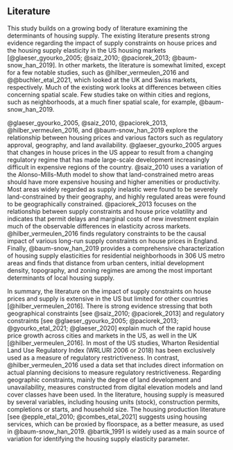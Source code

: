 ## Literature

<!-- > [*Prepare a table that summarizes the existing literature: indicate what housing supply measure used, time period, intervals of estimates, spatial scale, and so on*] -->

This study builds on a growing body of literature examining the determinants of housing supply. The existing literature presents strong evidence regarding the impact of supply constraints on house prices and the housing supply elasticity in the US housing markets [@glaeser_gyourko_2005; @saiz_2010; @paciorek_2013; @baum-snow_han_2019]. In other markets, the literature is somewhat limited, except for a few notable studies, such as @hilber_vermeulen_2016 and @@buchler_etal_2021, which looked at the UK and Swiss markets, respectively. Much of the existing work looks at differences between cities concerning spatial scale. Few studies take on within cities and regions, such as neighborhoods, at a much finer spatial scale, for example, @baum-snow_han_2019.

@glaeser_gyourko_2005, @saiz_2010, @paciorek_2013, @hilber_vermeulen_2016, and @baum-snow_han_2019 explore the relationship between housing prices and various factors such as regulatory approval, geography, and land availability. @glaeser_gyourko_2005 argues that changes in house prices in the US appear to result from a changing regulatory regime that has made large-scale development increasingly difficult in expensive regions of the country. @saiz_2010 uses a variation of the Alonso-Mills-Muth model to show that land-constrained metro areas should have more expensive housing and higher amenities or productivity. Most areas widely regarded as supply inelastic were found to be severely land-constrained by their geography, and highly regulated areas were found to be geographically constrained. @paciorek_2013 focuses on the relationship between supply constraints and house price volatility and indicates that permit delays and marginal costs of new investment explain much of the observable differences in elasticity across markets. @hilber_vermeulen_2016 finds regulatory constraints to be the causal impact of various long-run supply constraints on house prices in England. Finally, @baum-snow_han_2019 provides a comprehensive characterization of housing supply elasticities for residential neighborhoods in 306 US metro areas and finds that distance from urban centers, initial development density, topography, and zoning regimes are among the most important determinants of local housing supply.

In summary, the literature on the impact of supply constraints on house prices and supply is extensive in the US but limited for other countries [@hilber_vermeulen_2016]. There is strong evidence stressing that both geographical constraints [see @saiz_2010; @paciorek_2013] and regulatory constraints [see @glaeser_gyourko_2005; @paciorek_2013; @gyourko_etal_2021; @glaeser_2020] explain much of the rapid house price growth across cities and markets in the US, as well in the UK [@hilber_vermeulen_2016]. In most of the US studies, Wharton Residential Land Use Regulatory Index (WRLURI 2006 or 2018) has been exclusively used as a measure of regulatory restrictiveness. In contrast, @hilber_vermeulen_2016 used a data set that includes direct information on actual planning decisions to measure regulatory restrictiveness. Regarding geographic constraints, mainly the degree of land development and unavailability, measures constructed from digital elevation models and land cover classes have been used. In the literature, housing supply is measured by several variables, including housing units (stock), construction permits, completions or starts, and household size. The housing production literature [see @epple_etal_2010; @combes_etal_2021] suggests using housing services, which can be proxied by floorspace, as a better measure, as used in @baum-snow_han_2019. @bartik_1991 is widely used as a main source of variation for identifying the housing supply elasticity parameter.

